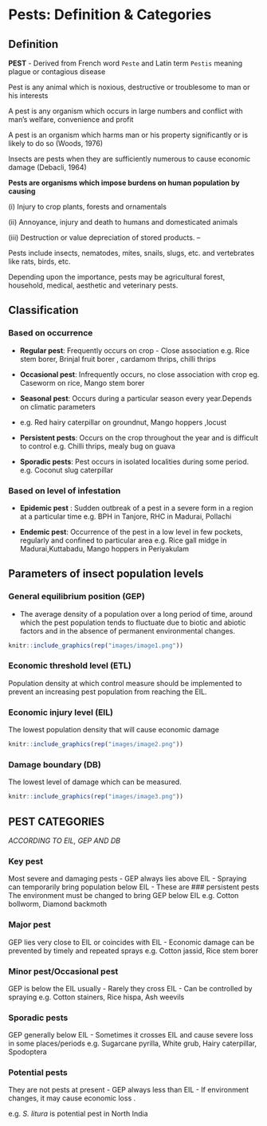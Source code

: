 
# Pests: Definition & Categories

## Definition
**PEST** - Derived from French word `Peste` and Latin term `Pestis` meaning
plague or contagious disease

Pest is any animal which is noxious, destructive or troublesome to man
or his interests

A pest is any organism which occurs in large numbers and conflict with
man's welfare, convenience and profit

A pest is an organism which harms man or his property significantly or
is likely to do so (Woods, 1976)

Insects are pests when they are sufficiently numerous to cause economic
damage (Debacli, 1964)

**Pests are organisms which impose burdens on human population by
causing**

\(i\) Injury to crop plants, forests and ornamentals

\(ii\) Annoyance, injury and death to humans and domesticated animals

\(iii\) Destruction or value depreciation of stored products. --

Pests include insects, nematodes, mites, snails, slugs, etc. and
vertebrates like rats, birds, etc.

Depending upon the importance, pests may be agricultural forest,
household, medical, aesthetic and veterinary pests.

## Classification

### Based on occurrence

-   **Regular pest**: Frequently occurs on crop - Close association e.g.
    Rice stem borer, Brinjal fruit borer , cardamom thrips, chilli
    thrips

-   **Occasional pest**: Infrequently occurs, no close association with crop
    eg. Caseworm on rice, Mango stem borer

-   **Seasonal pest**: Occurs during a particular season every year.Depends
    on climatic parameters

-   e.g. Red hairy caterpillar on groundnut, Mango hoppers ,locust

-   **Persistent pests**: Occurs on the crop throughout the year and is
    difficult to control e.g. Chilli thrips, mealy bug on guava

-   **Sporadic pests**: Pest occurs in isolated localities during some
    period. e.g. Coconut slug caterpillar

### Based on level of infestation

-   **Epidemic pest** : Sudden outbreak of a pest in a severe form in a
    region at a particular time e.g. BPH in Tanjore, RHC in Madurai,
    Pollachi

-   **Endemic pest**: Occurrence of the pest in a low level in few pockets,
    regularly and confined to particular area e.g. Rice gall midge in
    Madurai,Kuttabadu, Mango hoppers in Periyakulam

## Parameters of insect population levels

### General equilibrium position (GEP)

-   The average density of a population over a long period of time,
    around which the pest population tends to fluctuate due to biotic
    and abiotic factors and in the absence of permanent environmental
    changes.

```{r GEP, echo=FALSE,fig.cap='General equilibrium position',out.width="40%", fig.align='center'}
knitr::include_graphics(rep("images/image1.png"))
```

### Economic threshold level (ETL)  
Population density at which control
measure should be implemented to prevent an increasing pest population
from reaching the EIL.

### Economic injury level (EIL)  
The lowest population density that will
cause economic damage

```{r EIL, echo=FALSE,fig.cap='Economic Injury Level',out.width="40%", fig.align='center'}
knitr::include_graphics(rep("images/image2.png"))
```

### Damage boundary (DB)  
The lowest level of damage which can be measured.
```{r DB, echo=FALSE,fig.cap='Damage Boundary',out.width="40%", fig.align='center'}
knitr::include_graphics(rep("images/image3.png"))
```
## PEST CATEGORIES 
*ACCORDING TO EIL, GEP AND DB*

### Key pest  
Most severe and damaging pests - GEP always lies above EIL -
Spraying can temporarily bring population below EIL - These are
### persistent pests  
The environment must be changed to bring GEP below
EIL e.g. Cotton bollworm, Diamond backmoth

### Major pest  
GEP lies very close to EIL or coincides with EIL - Economic
damage can be prevented by timely and repeated sprays e.g. Cotton jassid, Rice stem borer

### Minor pest/Occasional pest  
GEP is below the EIL usually - Rarely they
cross EIL - Can be controlled by spraying e.g. Cotton stainers, Rice
hispa, Ash weevils

### Sporadic pests  
GEP generally below EIL - Sometimes it crosses EIL
and cause severe loss in some places/periods e.g. Sugarcane pyrilla,
White grub, Hairy caterpillar, Spodoptera

### Potential pests  
They are not pests at present - GEP always less
than EIL - If environment changes, it may cause economic loss .

e.g. *S. litura* is potential pest in North India
